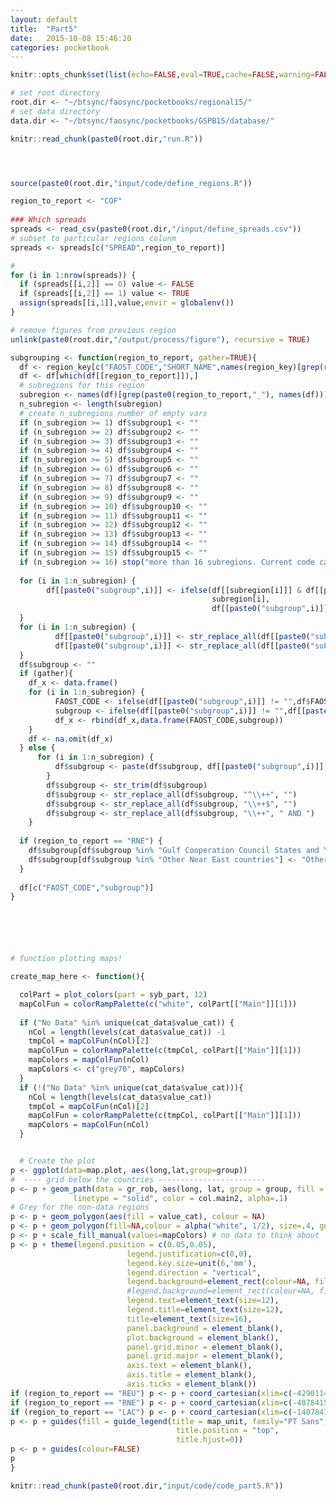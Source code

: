 ```yaml
---
layout: default
title:  "Part5"
date:   2015-10-08 15:46:20
categories: pocketbook
---
```


```r
knitr::opts_chunk$set(list(echo=FALSE,eval=TRUE,cache=FALSE,warning=FALSE,message=FALSE))
```

```r
# set root directory
root.dir <- "~/btsync/faosync/pocketbooks/regional15/"
# set data directory
data.dir <- "~/btsync/faosync/pocketbooks/GSPB15/database/"
```


```r
knitr::read_chunk(paste0(root.dir,"run.R"))
```

```r
```

```r
```

```r
```

```r
source(paste0(root.dir,"input/code/define_regions.R"))

region_to_report <- "COF"
  
### Which spreads
spreads <- read_csv(paste0(root.dir,"/input/define_spreads.csv"))
# subset to particular regions colunm 
spreads <- spreads[c("SPREAD",region_to_report)]

# 
for (i in 1:nrow(spreads)) {
  if (spreads[[i,2]] == 0) value <- FALSE
  if (spreads[[i,2]] == 1) value <- TRUE
  assign(spreads[[i,1]],value,envir = globalenv())
}

# remove figures from previous region
unlink(paste0(root.dir,"/output/process/figure"), recursive = TRUE)

```

```r

subgrouping <- function(region_to_report, gather=TRUE){
  df <- region_key[c("FAOST_CODE","SHORT_NAME",names(region_key)[grep(region_to_report, names(region_key))])]
  df <- df[which(df[[region_to_report]]),]
  # subregions for this region
  subregion <- names(df)[grep(paste0(region_to_report,"_"), names(df))]
  n_subregion <- length(subregion)
  # create n_subregions number of empty vars
  if (n_subregion >= 1) df$subgroup1 <- ""
  if (n_subregion >= 2) df$subgroup2 <- ""
  if (n_subregion >= 3) df$subgroup3 <- ""
  if (n_subregion >= 4) df$subgroup4 <- ""
  if (n_subregion >= 5) df$subgroup5 <- ""
  if (n_subregion >= 6) df$subgroup6 <- ""
  if (n_subregion >= 7) df$subgroup7 <- ""
  if (n_subregion >= 8) df$subgroup8 <- ""
  if (n_subregion >= 9) df$subgroup9 <- ""
  if (n_subregion >= 10) df$subgroup10 <- ""
  if (n_subregion >= 11) df$subgroup11 <- ""
  if (n_subregion >= 12) df$subgroup12 <- ""
  if (n_subregion >= 13) df$subgroup13 <- ""
  if (n_subregion >= 14) df$subgroup14 <- ""
  if (n_subregion >= 15) df$subgroup15 <- ""
  if (n_subregion >= 16) stop("more than 16 subregions. Current code cannot handle it!")
  
  for (i in 1:n_subregion) {
        df[[paste0("subgroup",i)]] <- ifelse(df[[subregion[i]]] & df[[paste0("subgroup",i)]] == "",
                                             subregion[i],
                                             df[[paste0("subgroup",i)]]) 
  }
  for (i in 1:n_subregion) {
          df[[paste0("subgroup",i)]] <- str_replace_all(df[[paste0("subgroup",i)]], paste0(region_to_report,"_"), "")
          df[[paste0("subgroup",i)]] <- str_replace_all(df[[paste0("subgroup",i)]], "_", " ")
  }
  df$subgroup <- ""
  if (gather){
    df_x <- data.frame()
    for (i in 1:n_subregion) {
          FAOST_CODE <- ifelse(df[[paste0("subgroup",i)]] != "",df$FAOST_CODE, NA)
          subgroup <- ifelse(df[[paste0("subgroup",i)]] != "",df[[paste0("subgroup",i)]], NA)
          df_x <- rbind(df_x,data.frame(FAOST_CODE,subgroup))
    }
    df <- na.omit(df_x)
  } else {
      for (i in 1:n_subregion) {
          df$subgroup <- paste(df$subgroup, df[[paste0("subgroup",i)]], sep="+")
        }
        df$subgroup <- str_trim(df$subgroup)
        df$subgroup <- str_replace_all(df$subgroup, "^\\++", "")
        df$subgroup <- str_replace_all(df$subgroup, "\\++$", "")
        df$subgroup <- str_replace_all(df$subgroup, "\\++", " AND ")
    }
  
  if (region_to_report == "RNE") {
    df$subgroup[df$subgroup %in% "Gulf Cooperation Council States and Yemen"] <- "Gulf Cooperation\nCouncil States\nand Yemen"
    df$subgroup[df$subgroup %in% "Other Near East countries"] <- "Other Near East\ncountries"
  }
  
  df[c("FAOST_CODE","subgroup")]
}






# function plotting maps!

create_map_here <- function(){

  colPart = plot_colors(part = syb_part, 12)
  mapColFun = colorRampPalette(c("white", colPart[["Main"]][1]))
  
  if ("No Data" %in% unique(cat_data$value_cat)) {
    nCol = length(levels(cat_data$value_cat)) -1
    tmpCol = mapColFun(nCol)[2]
    mapColFun = colorRampPalette(c(tmpCol, colPart[["Main"]][1]))
    mapColors = mapColFun(nCol)
    mapColors <- c("grey70", mapColors)
  } 
  if (!("No Data" %in% unique(cat_data$value_cat))){
    nCol = length(levels(cat_data$value_cat))
    tmpCol = mapColFun(nCol)[2]
    mapColFun = colorRampPalette(c(tmpCol, colPart[["Main"]][1]))
    mapColors = mapColFun(nCol)
  }


  # Create the plot
p <- ggplot(data=map.plot, aes(long,lat,group=group))
#  ---- grid below the countries ------------------------
p <- p + geom_path(data = gr_rob, aes(long, lat, group = group, fill = NULL), 
              linetype = "solid", color = col.main2, alpha=.1)
# Grey for the non-data regions
p <- p + geom_polygon(aes(fill = value_cat), colour = NA)
p <- p + geom_polygon(fill=NA,colour = alpha("white", 1/2), size=.4, guide = FALSE)
p <- p + scale_fill_manual(values=mapColors) # no data to think about
p <- p + theme(legend.position = c(0.05,0.05), 
                          legend.justification=c(0,0),
                          legend.key.size=unit(6,'mm'),
                          legend.direction = "vertical",
                          legend.background=element_rect(colour=NA, fill=alpha("white", 1/3)),
                          #legend.background=element_rect(colour=NA, fill=NA),
                          legend.text=element_text(size=12), 
                          legend.title=element_text(size=12), 
                          title=element_text(size=16), 
                          panel.background = element_blank(), 
                          plot.background = element_blank(),
                          panel.grid.minor = element_blank(),
                          panel.grid.major = element_blank(),
                          axis.text = element_blank(), 
                          axis.title = element_blank(), 
                          axis.ticks = element_blank())
if (region_to_report == "REU") p <- p + coord_cartesian(xlim=c(-4290114,13198767,ylim=c(1965387,8184223)))
if (region_to_report == "RNE") p <- p + coord_cartesian(xlim=c(-4078415,1783566,ylim=c(29258,6247852)))
if (region_to_report == "LAC") p <- p + coord_cartesian(xlim=c(-14078415,-1078415,ylim=c(29258,0)))
p <- p + guides(fill = guide_legend(title = map_unit, family="PT Sans",
                                     title.position = "top", 
                                     title.hjust=0))
p <- p + guides(colour=FALSE)
p
}

```



```r
knitr::read_chunk(paste0(root.dir,"input/code/code_part5.R"))
```



```r
```

<!--
#    ___                                  _                   
#   / _ \  __   __   ___   _ __  __   __ (_)   ___  __      __
#  | | | | \ \ / /  / _ \ | '__| \ \ / / | |  / _ \ \ \ /\ / /
#  | |_| |  \ V /  |  __/ | |     \ V /  | | |  __/  \ V  V / 
#   \___/    \_/    \___| |_|      \_/   |_|  \___|   \_/\_/  
#                                                            
-->


```r
```

```r
```


```r
```


```r
```


```r
```


```r
```



[jekyll-gh]: https://github.com/jekyll/jekyll
[jekyll]:    http://jekyllrb.com
